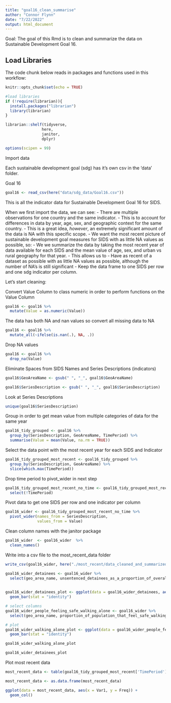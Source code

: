 ```yaml
---
title: "goal16_clean_summarise"
author: "Connor Flynn"
date: "7/22/2022"
output: html_document
---
```


Goal: The goal of this Rmd is to clean and summarize the data on Sustainable Development Goal 16.


## Load Libraries

The code chunk below reads in packages and functions used in this workflow:

```r
knitr::opts_chunk$set(echo = TRUE)

#load libraries
if (!require(librarian)){
  install.packages("librarian")
  library(librarian)
}

librarian::shelf(tidyverse,
                here,
                janitor,
                dplyr)

options(scipen = 99)
```


Import data

Each sustainable development goal (sdg) has it's own csv in the 'data' folder. 

Goal 16
```r
goal16 <- read_csv(here("data/sdg_data/Goal16.csv"))

```


This is all the indicator data for Sustainable Development Goal 16 for SIDS.

When we first import the data, we can see:
  - There are multiple observations for one country and the same indicator. 
      - This is to account for differences in data by year, age, sex, and geographic context for the same country.
      - This is a great idea, *however*, an extremely significant amount of the data is NA with this specific scope. 
  - We want the most recent picture of sustainable development goal measures for SIDS with as little NA values as possible, so:
      - We we summarize the data by taking the most recent year of data available for each SIDS and the mean value of age, sex, and urban vs rural geography for that year. 
      - This allows us to
        - Have as recent of a dataset as possible with as little NA values as possible, although the number of NA's is still significant
        - Keep the data frame to one SIDS per row and one sdg indicator per column.
      
Let's start cleaning:




Convert Value Column to class numeric in order to perform functions on the Value Column
```r
goal16 <- goal16 %>% 
  mutate(Value = as.numeric(Value))
```


The data has both NA and nan values so convert all missing data to NA

```r
goal16 <- goal16 %>% 
  mutate_all(~ifelse(is.nan(.), NA, .))

```


Drop NA values
```r
goal16 <- goal16 %>% 
  drop_na(Value)
```



Eliminate Spaces from SIDS Names and Series Descriptions (indicators)
```r
goal16$GeoAreaName <- gsub(" ", "_", goal16$GeoAreaName)

goal16$SeriesDescription <- gsub(" ", "_", goal16$SeriesDescription)
```


Look at Series Descriptions
```r
unique(goal16$SeriesDescription)
```



Group in order to get mean value from multiple categories of data for the same year
```r

goal16_tidy_grouped <- goal16 %>% 
  group_by(SeriesDescription, GeoAreaName, TimePeriod) %>% 
  summarise(Value = mean(Value, na.rm = TRUE))
```


Select the data point with the most recent year for each SIDS and Indicator
```r
goal16_tidy_grouped_most_recent <- goal16_tidy_grouped %>% 
  group_by(SeriesDescription, GeoAreaName) %>% 
  slice(which.max(TimePeriod))
```

Drop time period to pivot_wider in next step
```r
goal16_tidy_grouped_most_recent_no_time <- goal16_tidy_grouped_most_recent %>% 
  select(!TimePeriod)
```

Pivot data to get one SIDS per row and one indicator per column
```r
goal16_wider <- goal16_tidy_grouped_most_recent_no_time %>% 
  pivot_wider(names_from = SeriesDescription,
              values_from = Value)
```


Clean column names with the janitor package
```r
goal16_wider  <- goal16_wider  %>% 
  clean_names()

```

Write into a csv file to the most_recent_data folder

```r
write_csv(goal16_wider, here("./most_recent/data_cleaned_and_summarized/goal16_most_recent.csv"))
```


```r
goal16_wider_detainees <- goal16_wider %>% 
  select(geo_area_name, unsentenced_detainees_as_a_proportion_of_overall_prison_population_percent)
  
```


```r
goal16_wider_detainees_plot <- ggplot(data = goal16_wider_detainees, aes(x = unsentenced_detainees_as_a_proportion_of_overall_prison_population_percent, y =geo_area_name)) +
  geom_bar(stat = "identity")
```


```r
# select columns 
goal16_wider_people_feeling_safe_walking_alone <- goal16_wider %>% 
  select(geo_area_name, proportion_of_population_that_feel_safe_walking_alone_around_the_area_they_live_percent)

```

```r
# plot 
goal16_wider_walking_alone_plot <- ggplot(data = goal16_wider_people_feeling_safe_walking_alone, aes(x = proportion_of_population_that_feel_safe_walking_alone_around_the_area_they_live_percent, y = geo_area_name)) +
  geom_bar(stat = "identity")


```

```r
goal16_wider_walking_alone_plot
```



```r
goal16_wider_detainees_plot
```


Plot most recent data 

```r
most_recent_data <- table(goal16_tidy_grouped_most_recent['TimePeriod'])

most_recent_data <- as.data.frame(most_recent_data)
```


```r
ggplot(data = most_recent_data, aes(x = Var1, y = Freq)) +
  geom_col()
```